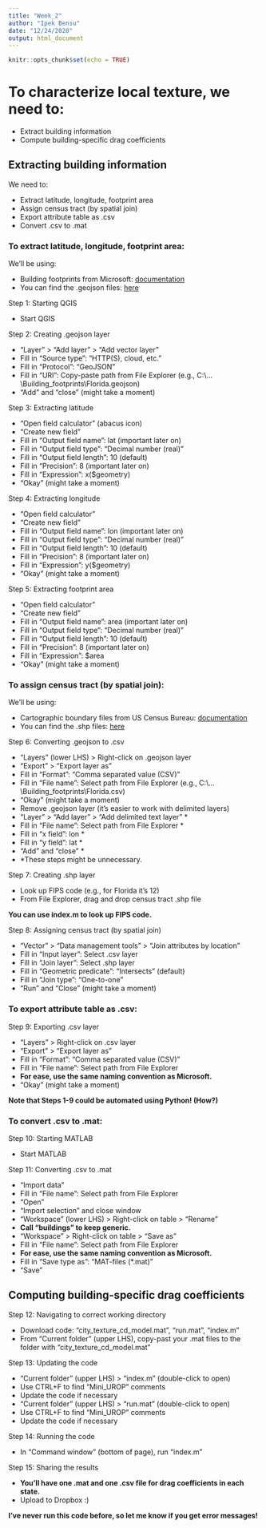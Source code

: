 ```yaml
---
title: "Week_2"
author: "Ipek Bensu"
date: "12/24/2020"
output: html_document
---
```


```r
knitr::opts_chunk$set(echo = TRUE)
```

# To characterize local texture, we need to:  

- Extract building information  
- Compute building-specific drag coefficients  

## Extracting building information  

We need to:  

- Extract latitude, longitude, footprint area  
- Assign census tract (by spatial join)  
- Export attribute table as .csv  
- Convert .csv to .mat  

### To extract latitude, longitude, footprint area:  

We'll be using:  

- Building footprints from Microsoft: [documentation](https://github.com/microsoft/USBuildingFootprints)  
- You can find the .geojson files: [here](https://www.dropbox.com/s/u37ke3lrcs7ovn4/Building_footprints.zip?dl=0)  

Step 1: Starting QGIS  

- Start QGIS  

Step 2: Creating .geojson layer  

- "Layer" > "Add layer" > "Add vector layer"  
- Fill in "Source type": "HTTP(S), cloud, etc."  
- Fill in "Protocol": "GeoJSON"  
- Fill in "URI": Copy-paste path from File Explorer (e.g., C:&#92;...&#92;Building_footprints&#92;Florida.geojson)  
- "Add" and "close" (might take a moment)  

Step 3: Extracting latitude  

- "Open field calculator" (abacus icon)  
- "Create new field"  
- Fill in "Output field name": lat (important later on)  
- Fill in "Output field type": "Decimal number (real)"  
- Fill in "Output field length": 10 (default)  
- Fill in "Precision": 8 (important later on)  
- Fill in "Expression": x($geometry)  
- "Okay" (might take a moment)  

Step 4: Extracting longitude  

- "Open field calculator"  
- "Create new field"  
- Fill in "Output field name": lon (important later on)  
- Fill in "Output field type": "Decimal number (real)"  
- Fill in "Output field length": 10 (default)  
- Fill in "Precision": 8 (important later on)  
- Fill in "Expression": y($geometry)  
- "Okay" (might take a moment)  

Step 5: Extracting footprint area  

- "Open field calculator"  
- "Create new field"  
- Fill in "Output field name": area (important later on)  
- Fill in "Output field type": "Decimal number (real)"  
- Fill in "Output field length": 10 (default)  
- Fill in "Precision": 8 (important later on)  
- Fill in "Expression": $area   
- "Okay" (might take a moment)  

### To assign census tract (by spatial join):  

We'll be using:  

- Cartographic boundary files from US Census Bureau: [documentation](https://www.census.gov/geographies/mapping-files/time-series/geo/carto-boundary-file.html)  
- You can find the .shp files: [here](https://www.dropbox.com/s/pd6gizwcswfcivr/Census_tracts.zip?dl=0)  

Step 6: Converting .geojson to .csv  

- "Layers" (lower LHS) > Right-click on .geojson layer  
- "Export" > "Export layer as"  
- Fill in "Format": "Comma separated value (CSV)"  
- Fill in "File name": Select path from File Explorer (e.g., C:&#92;...&#92;Building_footprints&#92;Florida.csv)  
- "Okay" (might take a moment)  
- Remove .geojson layer (it's easier to work with delimited layers)  
- "Layer" > "Add layer" > "Add delimited text layer" *  
- Fill in "File name": Select path from File Explorer *  
- Fill in "x field": lon *  
- Fill in "y field": lat *  
- "Add" and "close" *  
- *These steps might be unnecessary.  

Step 7: Creating .shp layer  

- Look up FIPS code (e.g., for Florida it's 12)  
- From File Explorer, drag and drop census tract .shp file  

**You can use index.m to look up FIPS code.**

Step 8: Assigning census tract (by spatial join)  

- "Vector" > "Data management tools" > "Join attributes by location"  
- Fill in "Input layer": Select .csv layer  
- Fill in "Join layer": Select .shp layer  
- Fill in "Geometric predicate": "Intersects" (default)  
- Fill in "Join type": "One-to-one"  
- "Run" and "Close" (might take a moment)  

### To export attribute table as .csv:  

Step 9: Exporting .csv layer  

- "Layers" > Right-click on .csv layer  
- "Export" > "Export layer as"  
- Fill in "Format": "Comma separated value (CSV)"  
- Fill in "File name": Select path from File Explorer  
- **For ease, use the same naming convention as Microsoft.**  
- "Okay" (might take a moment)  

**Note that Steps 1-9 could be automated using Python! (How?)**

### To convert .csv to .mat:  

Step 10: Starting MATLAB  

- Start MATLAB  

Step 11: Converting .csv to .mat  

- "Import data"  
- Fill in "File name": Select path from File Explorer  
- "Open"  
- "Import selection" and close window  
- "Workspace" (lower LHS) > Right-click on table > "Rename"  
- **Call "buildings" to keep generic.**  
- "Workspace" > Right-click on table > "Save as"  
- Fill in "File name": Select path from File Explorer  
- **For ease, use the same naming convention as Microsoft.**  
- Fill in "Save type as": "MAT-files (*.mat)"  
- "Save"  

## Computing building-specific drag coefficients  

Step 12: Navigating to correct working directory  

- Download code: "city_texture_cd_model.mat", "run.mat", "index.m"  
- From "Current folder" (upper LHS), copy-past your .mat files to the folder with "city_texture_cd_model.mat"  

Step 13: Updating the code  

- "Current folder" (upper LHS) > "index.m" (double-click to open)  
- Use CTRL+F to find "Mini_UROP" comments  
- Update the code if necessary  
- "Current folder" (upper LHS) > "run.mat" (double-click to open)  
- Use CTRL+F to find "Mini_UROP" comments  
- Update the code if necessary  

Step 14: Running the code  

- In "Command window" (bottom of page), run "index.m"  

Step 15: Sharing the results  

- **You'll have one .mat and one .csv file for drag coefficients in each state.**  
- Upload to Dropbox :)  

**I've never run this code before, so let me know if you get error messages!**  
